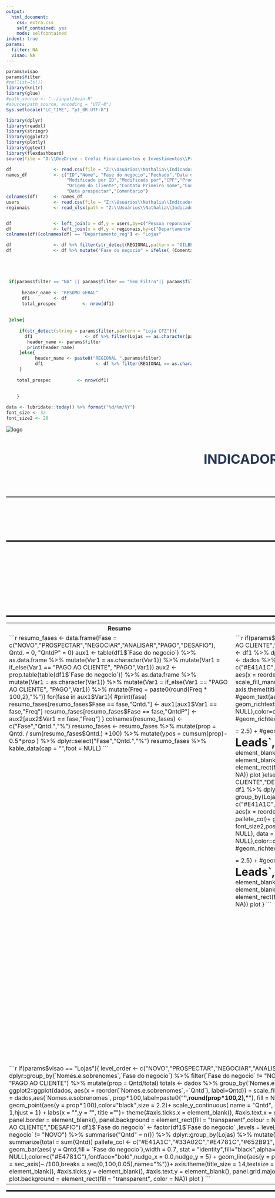 ```yaml
---
output:
  html_document:
    css: extra.css
    self_contained: yes
    mode: selfcontained
indent: true
params:
  filter: NA
  visao: NA
---
```



<style type="text/css">
.main-container {
  max-width: 1920px;
  margin-left: auto;
  margin-right: auto;
}
</style>


```r
params$visao
params$filter
#rm(list=ls())
library(knitr)
library(glue)
#path_source <- "../input/main.R"
#source(path_source, encoding = "UTF-8")
Sys.setlocale("LC_TIME", "pt_BR.UTF-8")

library(dplyr)
library(readxl)
library(stringr)
library(ggplot2)
library(plotly)
library(ggtext)
library(flexdashboard)
source(file = "D:\\OneDrive - Crefaz Financiamentos e Investimentos\\Projeto_Leads_Bitrix\\Dash_Leads_Britrix_V2\\funcoes.R",encoding = "UTF-8")

df                <- read.csv(file = "Z:\\Usuários\\Nathalia\\IndicadoresVendasBitrix\\report-bitrix.csv",sep = ";")
names_df          <- c("ID","Nome", "Fase do negocio","Fechado","Data de inicio","Pessoa reponsavel ID","Pessoa responsável","Criado em","Modificado em",
                       "Modificado por ID","Modificado por","CPF","Produto Crefaz","Valor do emprestimo","Desafio","Fase automacao","Lead Fonte",
                       "Origem do Cliente","Contato Primeiro nome","Contato sobrenome","Contato Fonte","Data prevista de fechamento","Data negociar","Data analisar",
                       "Data prospectar","Comentario")
colnames(df)      <- names_df
users             <- read.csv(file = "Z:\\Usuários\\Nathalia\\IndicadoresVendasBitrix\\users.xls.csv",sep = ";")   
regionais         <- read_xlsx(path = "Z:\\Usuários\\Nathalia\\IndicadoresVendasBitrix\\regionais.xlsx",sheet = "Planilha1")


df                <- left_join(x = df,y = users,by=c("Pessoa reponsavel ID"="ID"),keep=TRUE,suffix = c("_LEADS","_users"))
df                <- left_join(x = df,y = regionais,by=c("Departamento"="Departamento"),keep=TRUE,suffix = c("_LEADS","_reg"))
colnames(df)[colnames(df) == "Departamento_reg"] <- "Lojas"

df                <- df %>% filter(str_detect(REGIONAL,pattern = "GILBERTO FELICIO") | str_detect(REGIONAL,pattern = "MAYSA CARVALHO") | str_detect(REGIONAL,pattern = "SC"))
df                <- df %>% mutate("Fase do negocio" = ifelse( (Comentario == "") & (`Fase do negocio` == "PROSPECTAR"),"NOVO", `Fase do negocio`))





 if(params$filter == "NA" || params$filter == "Sem Filtro"|| params$filter =="RESUMO GERAL"){
      
      header_name <- "RESUMO GERAL"
      df1         <- df
      total_prospec          <- nrow(df1)
    
      
 }else{
    
     if(str_detect(string = params$filter,pattern = "Loja CFZ")){
       df1                    <- df %>% filter(Lojas == as.character(params$filter))
        header_name <- params$filter
        print(header_name)
     }else{
           header_name <- paste0("REGIONAL ",params$filter)
           df1                    <- df %>% filter(REGIONAL == as.character(params$filter))
     }
    
    total_prospec          <- nrow(df1)
   
   
    }

data <- lubridate::today() %>% format("%d/%m/%Y")
font_size <- 32
font_size2 <- 20
```



<div class='parent', style="width: 1920px;"> 


<div class="left"><img src='logo.png' alt='logo'/></div>
<h1  style="color:#273658;font-weight:bold;text-align:center;padding-top:-20px;font-size:36px"> INDICADORES DO FLUXO DE VENDAS DO BITRIX  </h1>
<div class="right" style="color:#273658;font-size:18px;font-weight:bold;text-align:center;">`r data` <br> DATA DE REFERÊNCIA</div>
<hr style="width:100%;text-align:center;margin-left:0;height:2px;color:#652B91;border-width: 1px;">
<h2 style="color:#E4781C;text-align:center;font-weight:bold;font-size:34px"> `r header_name` </h2>
<hr style="width:100%;text-align:center;margin-left:0;height:4px;color:#652B91;border-width: 1px;">




<h1 style="color:#273658;text-align:center;font-weight:bold;font-size:32px">  `r total_prospec`  </h1> 
<h3 style="color:#273658;text-align:center;font-weight:bold;font-size:32px">  Total  </h3>  
<hr style="width:100%;text-align:center;margin-left:0;height:4px;color:#652B91;border-width: 2px;">



<table>
  <tr>
    <th>Resumo</th>
    <th>Graficos</th>
  </tr>
  <tr>
    <td valign="top" style="width: 600px;font-size:`r font_size`px;">
    ```r
 resumo_fases           <- data.frame(Fase = c("NOVO","PROSPECTAR","NEGOCIAR","ANALISAR","PAGO","DESAFIO"), Qntd. = 0, "QntdP" = 0)
  
  aux1                   <- table(df1$`Fase do negocio`) %>% as.data.frame %>%
    mutate(Var1 = as.character(Var1)) %>%
    mutate(Var1 = if_else(Var1 == "PAGO AO CLIENTE", "PAGO",Var1))
  
  aux2                   <- prop.table(table(df1$`Fase do negocio`)) %>%
    as.data.frame %>%
    mutate(Var1 = as.character(Var1)) %>%
    mutate(Var1 = if_else(Var1 == "PAGO AO CLIENTE", "PAGO",Var1)) %>%
    mutate(Freq = paste0(round(Freq * 100,2),"%"))
  
  
  for(fase in aux1$Var1){
    #print(fase)
    resumo_fases[resumo_fases$Fase == fase,"Qntd."] <- aux1[aux1$Var1 == fase,"Freq"]
    resumo_fases[resumo_fases$Fase == fase,"QntdP"] <- aux2[aux2$Var1 == fase,"Freq"]
    
  }
  
  colnames(resumo_fases) <- c("Fase","Qntd.","%")
  resumo_fases <- resumo_fases  %>%
    mutate(prop = Qntd. / sum(resumo_fases$Qntd.) *100) %>%
    mutate(ypos = cumsum(prop)- 0.5*prop ) %>%
    dplyr::select("Fase","Qntd.","%")
   

    resumo_fases %>% kable_data(cap = "",foot = NULL)

```

    </td>
    <td valign="top">
    
```r

  if(params$visao == "Lojas"){
      level_order  <- c("NOVO","PROSPECTAR","NEGOCIAR","ANALISAR","PAGO AO CLIENTE","DESAFIO")
    df1$`Fase do negocio`        <- factor(df1$`Fase do negocio` ,levels = level_order)
    
    dados <- df1 %>% dplyr::group_by(`Nomes.e.sobrenomes`,`Fase do negocio`) %>% summarise("Qntd" = n())
    totals <- dados %>%
      group_by(`Nomes.e.sobrenomes`) %>%
      summarize(total = sum(Qntd))
   
    pallete_col <- c("#E41A1C","#33A02C","#E4781C","#652B91","#E7298A","#E6AB02")
    plot <- ggplot2::ggplot(dados, aes(x = reorder(`Nomes.e.sobrenomes`,`Qntd`,sum), y = Qntd,fill = `Fase do negocio`, label=Qntd)) +
      scale_fill_manual(values = pallete_col)+
      geom_bar(width = 0.7, stat = "identity") +
      coord_flip() +
      axis.theme(title_size = 14,textsize = font_size2,pos_leg = "top") +
      labs(x = "",y = "", title ="")+
      #geom_text(aes(`Nomes.e.sobrenomes`, total + 20, label = total, fill = NULL), data = totals)+
      geom_richtext(data = totals,aes(`Nomes.e.sobrenomes`, total + 20,label=paste0("<b>",total,"</b>"), fill = NULL),color=c("#E4781C"),parse = TRUE,fontface="bold",nudge_x = 0.05,nudge_y = 2.5) +
      #geom_richtext(stat='count',aes(label=paste0("<b>",rev(..count..),"</b>")),fontface="bold",nudge_x = 0.05,nudge_y = 2.5) +
      #geom_richtext(aes(y = `Qntd Leads`,label=paste0("<b style='font-size:30px'>",`Qntd Leads`,"</b>")),color=c("white"),position = "identity") +
      theme(axis.ticks.x = element_blank(),
            axis.text.x = element_blank(),
            #axis.ticks.y = element_blank(),
            #axis.text.y = element_blank(),
            panel.grid.major = element_blank(),
            panel.grid.minor = element_blank(),
            panel.border = element_blank(),
            panel.background = element_rect(fill = "transparent",colour = NA),
            plot.background = element_rect(fill = "transparent", color = NA))
    plot
    
    
  }else{
    
    level_order  <- c("NOVO","PROSPECTAR","NEGOCIAR","ANALISAR","PAGO AO CLIENTE","DESAFIO")
    df1$`Fase do negocio`        <- factor(df1$`Fase do negocio` ,levels = level_order)
    
    dados <- df1 %>% dplyr::group_by(Lojas,`Fase do negocio`) %>% summarise("Qntd" = n())
    totals <- dados %>%
      group_by(Lojas) %>%
      summarize(total = sum(Qntd))
   
    pallete_col <- c("#E41A1C","#33A02C","#E4781C","#652B91","#E7298A","#E6AB02")
    plot <- ggplot2::ggplot(dados, aes(x = reorder(Lojas,`Qntd`,sum), y = Qntd,fill = `Fase do negocio`, label=Qntd)) +
      scale_fill_manual(values = pallete_col)+
      geom_bar(width = 0.7, stat = "identity") +
      coord_flip() +
      axis.theme(title_size = 14,textsize = font_size2,pos_leg = "top") +
      labs(x = "",y = "", title ="")+
      #geom_text(aes(Lojas, total + 20, label = total, fill = NULL), data = totals)+
      geom_richtext(data = totals,aes(Lojas, total + 20,label=paste0("<b>",total,"</b>"), fill = NULL),color=c("#E4781C"),parse = TRUE,fontface="bold",nudge_x = 0.05,nudge_y = 2.5) +
      #geom_richtext(stat='count',aes(label=paste0("<b>",rev(..count..),"</b>")),fontface="bold",nudge_x = 0.05,nudge_y = 2.5) +
      #geom_richtext(aes(y = `Qntd Leads`,label=paste0("<b style='font-size:30px'>",`Qntd Leads`,"</b>")),color=c("white"),position = "identity") +
      theme(axis.ticks.x = element_blank(),
            axis.text.x = element_blank(),
            #axis.ticks.y = element_blank(),
            #axis.text.y = element_blank(),
            panel.grid.major = element_blank(),
            panel.grid.minor = element_blank(),
            panel.border = element_blank(),
            panel.background = element_rect(fill = "transparent",colour = NA),
            plot.background = element_rect(fill = "transparent", color = NA))
    plot
  
    
    
  }
  

```
</td>
  <td valign="top">
    
```r


if(params$visao == "Lojas"){
  
    df1$`Criado em` <- as.Date(df1$`Criado em`, format = "%d/%m/%Y")

    cadastro_leads             <- df1 %>% filter( (`Criado em` == lubridate::today()- 2)  ) %>%  
      dplyr::group_by(`Pessoa responsável`) %>% 
      summarise("Qtd Leads" = n()) %>%
      dplyr::arrange(desc(`Qtd Leads`))
    
    colnames(cadastro_leads)   <- c("Usuarios","Qntd Leads")

    plot <- ggplot2::ggplot(cadastro_leads, aes(x = reorder(Usuarios, `Qntd Leads`),y = `Qntd Leads`)) +
      #scale_fill_manual(values = c("#273658","#E4781C"))+
      geom_bar(stat="identity",fill = "#273658",width=0.7) +
      coord_flip() + 
      
      axis.theme(title_size = 14,textsize = font_size2,pos_leg = "none") +
      labs(x = "",y = "", title ="")+
      geom_richtext(aes(y = `Qntd Leads`,label=paste0("<b>",`Qntd Leads`,"</b>")),color=c("#E4781C"),parse = TRUE,fontface="bold",nudge_x = 0.05,nudge_y = 2.5) +
      #geom_richtext(aes(y = `Qntd Leads`,label=paste0("<b style='font-size:30px'>",`Qntd Leads`,"</b>")),color=c("white"),position = "identity") +
      theme(axis.ticks.x = element_blank(),
            axis.text.x = element_blank(),
            #axis.ticks.y = element_blank(),
            #axis.text.y = element_blank(),
            panel.grid.major = element_blank(),
            panel.grid.minor = element_blank(),
            panel.border = element_blank(),
            panel.background = element_rect(fill = "transparent",colour = NA),
            plot.background = element_rect(fill = "transparent", color = NA))
    plot
  
}else{
  
    df1$`Criado em` <- as.Date(df1$`Criado em`, format = "%d/%m/%Y")
    df1$Lojas <- df1$Lojas %>% str_remove(pattern = "Loja CFZ ")
    cadastro_leads             <- df1 %>% filter( (`Criado em` == lubridate::today()- 2)  ) %>%  
      dplyr::group_by(Lojas) %>% 
      summarise("Qtd Leads" = n()) %>%
      dplyr::arrange(desc(`Qtd Leads`))
    
    colnames(cadastro_leads)   <- c("Lojas","Qntd Leads")

    plot <- ggplot2::ggplot(cadastro_leads, aes(x = reorder(Lojas, `Qntd Leads`),y = `Qntd Leads`)) +
      #scale_fill_manual(values = c("#273658","#E4781C"))+
      geom_bar(stat="identity",fill = "#273658",width=0.7) +
      coord_flip() +
      axis.theme(title_size = 14,textsize = font_size2,pos_leg = "none") +
      labs(x = "",y = "", title ="")+
      geom_richtext(aes(y = `Qntd Leads`,label=paste0("<b>",`Qntd Leads`,"</b>")),color=c("#E4781C"),parse = TRUE,fontface="bold",nudge_x = 0.05,nudge_y = 2.5) +
      #geom_richtext(aes(y = `Qntd Leads`,label=paste0("<b style='font-size:30px'>",`Qntd Leads`,"</b>")),color=c("white"),position = "identity") +
      theme(axis.ticks.x = element_blank(),
            axis.text.x = element_blank(),
            #axis.ticks.y = element_blank(),
            #axis.text.y = element_blank(),
            panel.grid.major = element_blank(),
            panel.grid.minor = element_blank(),
            panel.border = element_blank(),
            panel.background = element_rect(fill = "transparent",colour = NA),
            plot.background = element_rect(fill = "transparent", color = NA))
    plot
  
  
}
 
```
</td>
  </tr>
  <tr>
      <td valign="top" colspan="3">
```r
if(params$visao == "Lojas"){
     level_order           <- c("NOVO","PROSPECTAR","NEGOCIAR","ANALISAR","PAGO AO CLIENTE","DESAFIO")
    df1$`Fase do negocio` <- factor(df1$`Fase do negocio` ,levels = level_order)
    
    dados <- df1 %>% 
      dplyr::group_by(`Nomes.e.sobrenomes`,`Fase do negocio`) %>% 
      filter(`Fase do negocio` != "NOVO")  %>% 
      summarise("Qntd" = n()) %>%
      dplyr::group_by(`Nomes.e.sobrenomes`) %>% 
      mutate(total = sum(Qntd)) %>%
      filter(`Fase do negocio` == "PAGO AO CLIENTE")  %>% 
      mutate(prop = Qntd/total)
      
     totals <- dados %>%
      group_by(`Nomes.e.sobrenomes`) %>%
      summarize(total = sum(Qntd))
    
    pallete_col <- c("#E41A1C","#33A02C","#E4781C","#652B91","#E7298A","#E6AB02")
   
    plot <- ggplot2::ggplot(dados, aes(x = reorder(`Nomes.e.sobrenomes`,-`Qntd`), label=Qntd)) +
      scale_fill_manual(values = pallete_col)+
      geom_bar(aes( y = Qntd,fill = `Fase do negocio`),width = 0.7, stat = "identity",fill="black",alpha=0.2) +
      geom_richtext(data = dados,aes(`Nomes.e.sobrenomes`, prop*100,label=paste0("<b>",round(prop*100,2),"</b>"), fill = NULL),color=c("#E4781C"),fontface="bold",nudge_x = 0.0,nudge_y = 5) +
      geom_line(aes(y = prop*100,group = 1), color = "#273658",size = 1)+
      geom_point(aes(y = prop*100),color="black",size = 2.2)+
     scale_y_continuous( name = "Qntd", sec.axis = sec_axis(~./100,breaks = seq(0,100,0.05),name="%"))+
      axis.theme(title_size = 14,textsize = font_size2,pos_leg = "top",x.angle = 45,vjust = 1,hjust = 1) +
      labs(x = "",y = "", title ="")+
      theme(#axis.ticks.x = element_blank(),
            #axis.text.x = element_blank(),
            #axis.ticks.y = element_blank(),
            #axis.text.y = element_blank(),
            panel.grid.major = element_blank(),
            panel.grid.minor = element_blank(),
            panel.border = element_blank(),
            panel.background = element_rect(fill = "transparent",colour = NA),
            plot.background = element_rect(fill = "transparent", color = NA))
    plot
  
  
}else{
  
     level_order           <- c("NOVO","PROSPECTAR","NEGOCIAR","ANALISAR","PAGO AO CLIENTE","DESAFIO")
    df1$`Fase do negocio` <- factor(df1$`Fase do negocio` ,levels = level_order)
    df1$Lojas <- df1$Lojas %>% str_remove(pattern = "Loja CFZ ")
    dados <- df1 %>% 
      dplyr::group_by(Lojas,`Fase do negocio`) %>% 
      filter(`Fase do negocio` != "NOVO")  %>% 
      summarise("Qntd" = n()) %>%
      dplyr::group_by(Lojas) %>% 
      mutate(total = sum(Qntd)) %>%
      filter(`Fase do negocio` == "PAGO AO CLIENTE")  %>% 
      mutate(prop = Qntd/total)
      
     totals <- dados %>%
      group_by(Lojas) %>%
      summarize(total = sum(Qntd))
    
    pallete_col <- c("#E41A1C","#33A02C","#E4781C","#652B91","#E7298A","#E6AB02")
   
    plot <- ggplot2::ggplot(dados, aes(x = reorder(Lojas,-`Qntd`), label=Qntd)) +
      scale_fill_manual(values = pallete_col)+
      geom_bar(aes( y = Qntd,fill = `Fase do negocio`),width = 0.7, stat = "identity",fill="black",alpha=0.2) +
      geom_richtext(data = dados,aes(Lojas, prop*100,label=paste0("<b>",round(prop*100,2),"</b>"), fill = NULL),color=c("#E4781C"),fontface="bold",nudge_x = 0.0,nudge_y = 5) +
      geom_line(aes(y = prop*100,group = 1), color = "#273658",size = 1)+
      geom_point(aes(y = prop*100),color="black",size = 2.2)+
     scale_y_continuous( name = "Qntd", sec.axis = sec_axis(~./100,breaks = seq(0,100,0.05),name="%"))+
      axis.theme(title_size = 14,textsize = font_size2,pos_leg = "top",x.angle = 45,vjust = 1,hjust = 1) +
      labs(x = "",y = "", title ="")+
      theme(#axis.ticks.x = element_blank(),
            #axis.text.x = element_blank(),
            #axis.ticks.y = element_blank(),
            #axis.text.y = element_blank(),
            panel.grid.major = element_blank(),
            panel.grid.minor = element_blank(),
            panel.border = element_blank(),
            panel.background = element_rect(fill = "transparent",colour = NA),
            plot.background = element_rect(fill = "transparent", color = NA))
    plot
  
}
 
    
```
      </td>
  </tr>
</table>




<hr style="width:100%;text-align:center;margin-left:0;height:4px;color:#652B91;border-width: 2px;">

</div>



